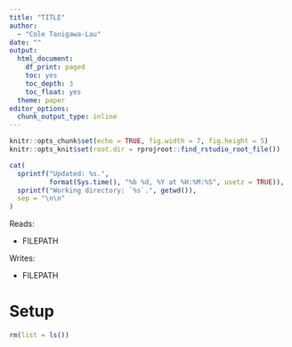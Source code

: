 ```yaml
---
title: "TITLE"
author: 
  - "Cole Tanigawa-Lau"
date: ""
output:
  html_document:
    df_print: paged
    toc: yes
    toc_depth: 3
    toc_float: yes
  theme: paper
editor_options:
  chunk_output_type: inline
---
```


```r
knitr::opts_chunk$set(echo = TRUE, fig.width = 7, fig.height = 5)
knitr::opts_knit$set(root.dir = rprojroot::find_rstudio_root_file())
```

```r
cat(
  sprintf("Updated: %s.", 
          format(Sys.time(), "%b %d, %Y at %H:%M:%S", usetz = TRUE)),
  sprintf("Working directory: `%s`.", getwd()),
  sep = "\n\n"
)
```


Reads:

  - FILEPATH

Writes:

  - FILEPATH

# Setup

```r
rm(list = ls())

```
